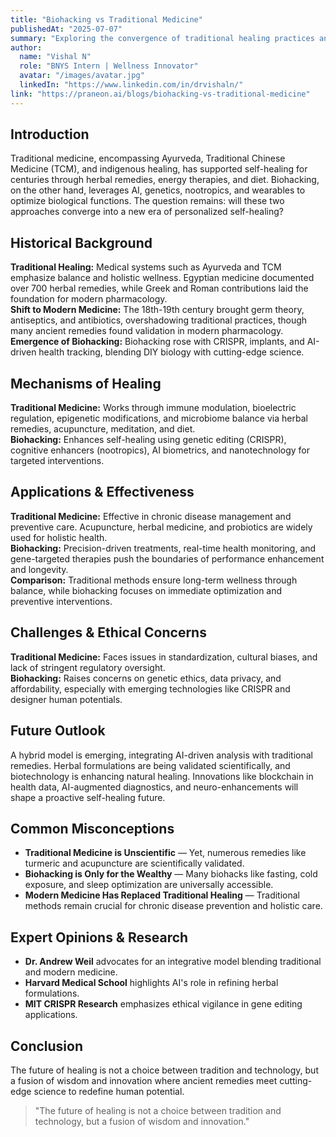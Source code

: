 ```yaml
---
title: "Biohacking vs Traditional Medicine"
publishedAt: "2025-07-07"
summary: "Exploring the convergence of traditional healing practices and modern biohacking innovations in creating a new paradigm of personalized self-healing."
author:
  name: "Vishal N"
  role: "BNYS Intern | Wellness Innovator"
  avatar: "/images/avatar.jpg"
  linkedIn: "https://www.linkedin.com/in/drvishaln/"
link: "https://praneon.ai/blogs/biohacking-vs-traditional-medicine"
---
```


## Introduction
Traditional medicine, encompassing Ayurveda, Traditional Chinese Medicine (TCM), and indigenous healing, has supported self-healing for centuries through herbal remedies, energy therapies, and diet. Biohacking, on the other hand, leverages AI, genetics, nootropics, and wearables to optimize biological functions. The question remains: will these two approaches converge into a new era of personalized self-healing?

## Historical Background
**Traditional Healing:** Medical systems such as Ayurveda and TCM emphasize balance and holistic wellness. Egyptian medicine documented over 700 herbal remedies, while Greek and Roman contributions laid the foundation for modern pharmacology.  
**Shift to Modern Medicine:** The 18th-19th century brought germ theory, antiseptics, and antibiotics, overshadowing traditional practices, though many ancient remedies found validation in modern pharmacology.  
**Emergence of Biohacking:** Biohacking rose with CRISPR, implants, and AI-driven health tracking, blending DIY biology with cutting-edge science.

## Mechanisms of Healing
**Traditional Medicine:** Works through immune modulation, bioelectric regulation, epigenetic modifications, and microbiome balance via herbal remedies, acupuncture, meditation, and diet.  
**Biohacking:** Enhances self-healing using genetic editing (CRISPR), cognitive enhancers (nootropics), AI biometrics, and nanotechnology for targeted interventions.

## Applications & Effectiveness
**Traditional Medicine:** Effective in chronic disease management and preventive care. Acupuncture, herbal medicine, and probiotics are widely used for holistic health.  
**Biohacking:** Precision-driven treatments, real-time health monitoring, and gene-targeted therapies push the boundaries of performance enhancement and longevity.  
**Comparison:** Traditional methods ensure long-term wellness through balance, while biohacking focuses on immediate optimization and preventive interventions.

## Challenges & Ethical Concerns
**Traditional Medicine:** Faces issues in standardization, cultural biases, and lack of stringent regulatory oversight.  
**Biohacking:** Raises concerns on genetic ethics, data privacy, and affordability, especially with emerging technologies like CRISPR and designer human potentials.

## Future Outlook
A hybrid model is emerging, integrating AI-driven analysis with traditional remedies. Herbal formulations are being validated scientifically, and biotechnology is enhancing natural healing. Innovations like blockchain in health data, AI-augmented diagnostics, and neuro-enhancements will shape a proactive self-healing future.

## Common Misconceptions
- **Traditional Medicine is Unscientific** — Yet, numerous remedies like turmeric and acupuncture are scientifically validated.
- **Biohacking is Only for the Wealthy** — Many biohacks like fasting, cold exposure, and sleep optimization are universally accessible.
- **Modern Medicine Has Replaced Traditional Healing** — Traditional methods remain crucial for chronic disease prevention and holistic care.

## Expert Opinions & Research
- **Dr. Andrew Weil** advocates for an integrative model blending traditional and modern medicine.
- **Harvard Medical School** highlights AI's role in refining herbal formulations.
- **MIT CRISPR Research** emphasizes ethical vigilance in gene editing applications.

## Conclusion
The future of healing is not a choice between tradition and technology, but a fusion of wisdom and innovation where ancient remedies meet cutting-edge science to redefine human potential.

> "The future of healing is not a choice between tradition and technology, but a fusion of wisdom and innovation."
